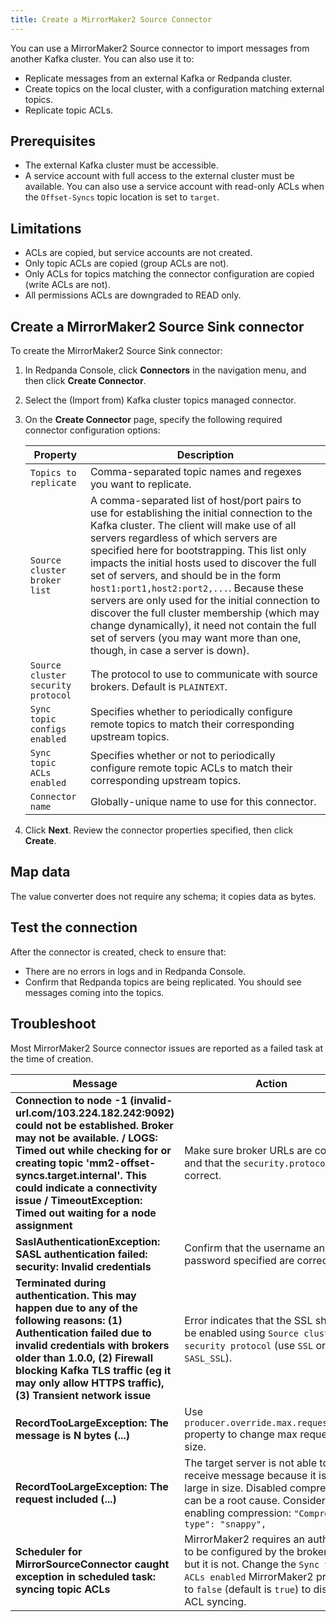 ```yaml
---
title: Create a MirrorMaker2 Source Connector
---
```


<head>
    <meta name="title" content="Create a MirrorMaker2 Source Connector | Redpanda Docs"/>
    <meta name="description" content="Use the Redpanda Cloud UI to create a MirrorMaker2 Source Connector."/>
    <link rel="canonical" href="https://docs.redpanda.com/docs/deploy/deployment-option/cloud/managed-connectors/create-mmaker-source-connector/" />
</head>

You can use a MirrorMaker2 Source connector to import messages from another Kafka cluster.
You can also use it to:

- Replicate messages from an external Kafka or Redpanda cluster.
- Create topics on the local cluster, with a configuration matching external topics.
- Replicate topic ACLs.

## Prerequisites

- The external Kafka cluster must be accessible.
- A service account with full access to the external cluster must be available.
  You can also use a service account with read-only ACLs when the `Offset-Syncs`
  topic location is set to `target`.

## Limitations

- ACLs are copied, but service accounts are not created.
- Only topic ACLs are copied (group ACLs are not).
- Only ACLs for topics matching the connector configuration are copied (write ACLs are not).
- All permissions ACLs are downgraded to READ only.

## Create a MirrorMaker2 Source Sink connector

To create the MirrorMaker2 Source Sink connector:

1. In Redpanda Console, click **Connectors** in the navigation menu, and then
   click **Create Connector**.
2. Select the (Import from) Kafka cluster topics managed connector.
3. On the **Create Connector** page, specify the following required connector
   configuration options:

   | Property                             | Description |
   | ------------------------------------ | ----------- |
   | `Topics to replicate`  | Comma-separated topic names and regexes you want to replicate. |
   | `Source cluster broker list`  | A comma-separated list of host/port pairs to use for establishing the initial connection to the Kafka cluster. The client will make use of all servers regardless of which servers are specified here for bootstrapping. This list only impacts the initial hosts used to discover the full set of servers, and should be in the form `host1:port1,host2:port2,...`. Because these servers are only used for the initial connection to discover the full cluster membership (which may change dynamically), it need not contain the full set of servers (you may want more than one, though, in case a server is down). |
   | `Source cluster security protocol` | The protocol to use to communicate with source brokers. Default is `PLAINTEXT`. |
   | `Sync topic configs enabled` | Specifies whether to periodically configure remote topics to match their corresponding upstream topics. |
   | `Sync topic ACLs enabled` | Specifies whether or not to periodically configure remote topic ACLs to match their corresponding upstream topics. |
   | `Connector name` | Globally-unique name to use for this connector. |
4. Click **Next**. Review the connector properties specified, then click **Create**.

## Map data

The value converter does not require any schema; it copies data as bytes.

## Test the connection

After the connector is created, check to ensure that:

- There are no errors in logs and in Redpanda Console.
- Confirm that Redpanda topics are being replicated. You should see messages coming into the topics.

## Troubleshoot

Most MirrorMaker2 Source connector issues are reported as a failed task at the
time of creation.

| Message | Action |
|---------|--------|
| **Connection to node -1 (invalid-url.com/103.224.182.242:9092) could not be established. Broker may not be available. / LOGS: Timed out while checking for or creating topic 'mm2-offset-syncs.target.internal'. This could indicate a connectivity issue / TimeoutException: Timed out waiting for a node assignment** | Make sure broker URLs are correct and that the `security.protocol` is correct. |
| **SaslAuthenticationException: SASL authentication failed: security: Invalid credentials** | Confirm that the username and password specified are correct. |
| **Terminated during authentication. This may happen due to any of the following reasons: (1) Authentication failed due to invalid credentials with brokers older than 1.0.0, (2) Firewall blocking Kafka TLS traffic (eg it may only allow HTTPS traffic), (3) Transient network issue** | Error indicates that the SSL should be enabled using `Source cluster security protocol` (use `SSL` or `SASL_SSL`). |
| **RecordTooLargeException: The message is N bytes (...)** | Use `producer.override.max.request.size` property to change max request size. |
| **RecordTooLargeException: The request included (...)** | The target server is not able to receive message because it is too large in size. Disabled compression can be a root cause. Consider enabling compression: `"Compression type": "snappy",` |
| **Scheduler for MirrorSourceConnector caught exception in scheduled task: syncing topic ACLs** | MirrorMaker2 requires an authorizer to be configured by the broker side, but it is not. Change the `Sync topic ACLs enabled` MirrorMaker2 property to `false` (default is `true`) to disable ACL syncing. |
